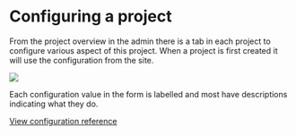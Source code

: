 # Configuring a project

From the project overview in the admin there is a tab in each project to configure various aspect of this project. When a project is first created it will use the configuration from the site.

![](</public/assets/Screenshot 2021-05-06 at 17.26.13.png>)

Each configuration value in the form is labelled and most have descriptions indicating what they do.

[View configuration reference](/admin-guide/configuration)
